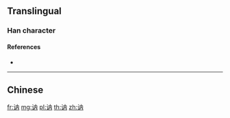 {{character info/new}}
{{also|訥}}
==Translingual==

===Han character===
{{Han char|rn=149|rad=讠|as=04|sn=6|four=|canj=IVOB|ids=⿰讠内}}

====References====
* {{Han ref|kx=1188.181|hdz=63946.050|uh=8BB7|ud=35767}}

----

==Chinese==
{{zh-see|訥}}

[[fr:讷]]
[[mg:讷]]
[[pl:讷]]
[[th:讷]]
[[zh:讷]]